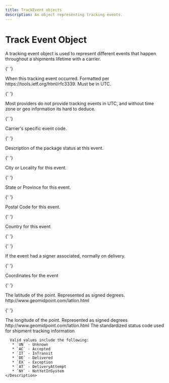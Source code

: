 ```yaml
---
title: TrackEvent objects
description: An object representing tracking events.
---
```


# Track Event Object

A tracking event object is used to represent different events that happen throughout a shipments lifetime with a carrier.

<Reference>

{' '}

<Field name="event_datetime" type="string" required={false}>
  <Description>
    When this tracking event occurred. Formatted per https://tools.ietf.org/html/rfc3339. Must be in UTC.
  </Description>
</Field>

{' '}

<Field name="event_datetime_local" type="string" required={false}>
  <Description>
    Most providers do not provide tracking events in UTC, and without time zone or geo information its hard to deduce.
  </Description>
</Field>

{' '}

<Field name="event_code" type="string" required={false}>
  <Description>Carrier's specific event code.</Description>
</Field>

{' '}

<Field name="description" type="string" required={false}>
  <Description>Description of the package status at this event.</Description>
</Field>

{' '}

<Field name="city" type="string" required={false}>
  <Description>City or Locality for this event.</Description>
</Field>

{' '}

<Field name="state" type="string" required={false}>
  <Description>State or Province for this event.</Description>
</Field>

{' '}

<Field name="postal_code" type="string" required={false}>
  <Description>Postal Code for this event.</Description>
</Field>

{' '}

<Field name="country" type="string" required={false}>
  <Description>Country for this event</Description>
</Field>

{' '}

<Field name="company" type="string" required={false}>
  <Description></Description>
</Field>

{' '}

<Field name="signer" type="string" required={false}>
  <Description>If the event had a signer associated, normally on delivery.</Description>
</Field>

{' '}

<Field name="geo" type="object" required={false}>
  <Description>Coordinates for the event</Description>
</Field>

{' '}

<Field name="geo.lat" type="number" required={true}>
  <Description>
    The latitude of the point. Represented as signed degrees. http://www.geomidpoint.com/latlon.html
  </Description>
</Field>

{' '}

<Field name="geo.long" type="number" required={true}>
  <Description>
    The longitude of the point. Represented as signed degrees http://www.geomidpoint.com/latlon.html
  </Description>
</Field>

  <Field name="status_code" type="string" required={false}>
    <Description>
      The standardized status code used for shipment tracking information

      Valid values include the following:
       * `UN` - Unknown
       * `AC` - Accepted
       * `IT` - InTransit
       * `DE` - Delivered
       * `EX` - Exception
       * `AT` - DeliveryAttempt
       * `NY` - NotYetInSystem
    </Description>

  </Field>

</Reference>
